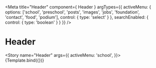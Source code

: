 <!-- header.stories.mdx -->



<Meta
  title="Header"
  component={ Header }
  argTypes={{
    activeMenu: {
      options: ['school', 'preschool', 'posts', 'images', 'jobs', 'foundation', 'contact', 'food', 'podium'],
      control: { type: 'select' }
    },
    searchEnabled: {
      control: { type: 'boolean' }
    }
  }}
/>

# Header



<Story name="Header" args={{
    activeMenu: 'school',
  }}>
  {Template.bind({})}
</Story>
